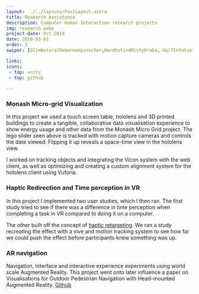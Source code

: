 ```yaml
---
layout: ../../layouts/PostLayout.astro
title: Research Assistance
description: Computer Human Interaction research projects
img: research.webp
project-date: Oct 2019
date: 2016-03-01
order: 3
swiper: [SlimNaturalDobermanpinscher,HardtofindMistyDrake, HalfInfatuatedBeagle, PlaintiveFarflungGrayfox, GargantuanUntriedErne]

links:
icons:
 - top: unity
 - top: github
 
---
```


### Monash Micro-grid Visualization

In this project we used a touch screen table, hololens and 3D printed buildings to create a tangible, collaborative data visualisation experience to show energy usage and other data from the Monash Micro Grid project. The lego slider seen above is tracked with motion capture cameras and controls the date viewed. Flipping it up reveals a space-time view in the hololens view. 

I worked on tracking objects and integrating the Vicon system with the web client, as well as optimizing and creating a custom alignment system for the hololens client using Vuforia. 

### Haptic Redirection and Time perception in VR

In this project I implemented two user studies, which I then ran. The first study tried to see if there was a difference in time perception when completing a task in VR compared to doing it on a computer.

The other built off the concept of [haptic retargeting](https://www.microsoft.com/en-us/research/uploads/prod/2016/10/HapticRetargeting_CHI2016.pdf). We ran a study  recreating the effect with a vive and motion tracking system to see how far we could push the effect before participants knew something was up. 

### AR navigation 

Navigation, Interface and interactive experience experiments using world scale Augmented Reality. This project went onto later influence a paper on Visualisations for Outdoor Pedestrian Navigation with Head-mounted Augmented Reality. [Github](https://github.com/Chikanz/Monash-AR)

